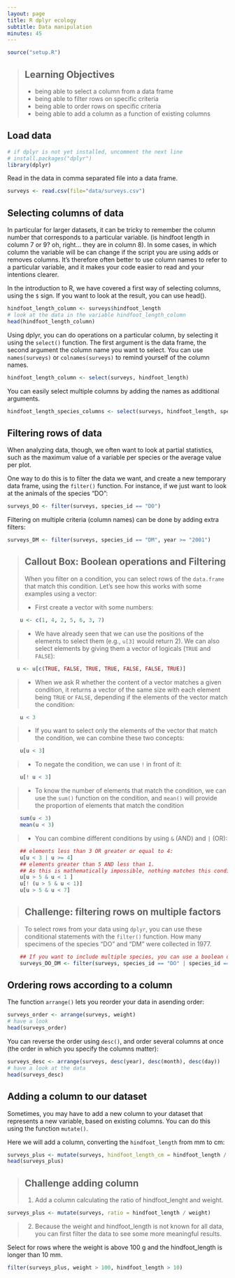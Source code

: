 ```yaml
---
layout: page
title: R dplyr ecology
subtitle: Data manipulation
minutes: 45
---
```



```r
source("setup.R")
```

> ## Learning Objectives
>
> * being able to select a column from a data frame
> * being able to filter rows on specific criteria
> * being able to order rows on specific criteria
> * being able to add a column as a function of existing columns

## Load data

```r
# if dplyr is not yet installed, uncomment the next line
# install.packages("dplyr")
library(dplyr)
```

Read in the data in comma separated file into a data frame.
```r
surveys <- read.csv(file="data/surveys.csv")
```

## Selecting columns of data

In particular for larger datasets, it can be tricky to remember the column
number that corresponds to a particular variable. (is hindfoot length in column 7
or 9? oh, right... they are in column 8). In some cases, in which column the
variable will be can change if the script you are using adds or removes
columns. It's therefore often better to use column names to refer to a
particular variable, and it makes your code easier to read and your intentions
clearer.

In the introduction to R, we have covered a first way of selecting columns, using the `$` sign.
If you want to look at the result, you can use head().

```r
hindfoot_length_column <- surveys$hindfoot_length
# look at the data in the variable hindfoot_length_column
head(hindfoot_length_column)
```

Using dplyr, you can do operations on a particular column, by selecting it using the `select()` function.
The first argument is the data frame, the second argument the column name you want to select.
You can use `names(surveys)` or `colnames(surveys)` to remind yourself of the column names.

```r
hindfoot_length_column <- select(surveys, hindfoot_length)
```

You can easily select multiple columns by adding the names as additional arguments.

```r
hindfoot_length_species_columns <- select(surveys, hindfoot_length, species_id)
```

## Filtering rows of data

When analyzing data, though, we often want to look at partial statistics, such
as the maximum value of a variable per species or the average value per plot.

One way to do this is to filter the data we want, and create a new temporary
data frame, using the `filter()` function. For instance, if we just want to look at
the animals of the species "DO":

```r
surveys_DO <- filter(surveys, species_id == "DO")
```

Filtering on multiple criteria (column names) can be done by adding extra filters:

```r
surveys_DM <- filter(surveys, species_id == "DM", year >= "2001")
```



> ## Callout Box: Boolean operations and Filtering
>
> When you filter on a condition, you can select rows of the `data.frame`
> that match this condition. Let's see how this works with some examples using a
> vector:
>
> * First create a vector with some numbers:

```r
    u <- c(1, 4, 2, 5, 6, 3, 7)
```

> * We have already seen that we can use the positions of the elements to select
>   them (e.g., `u[3]` would return 2). We can also select elements by giving
>   them a vector of logicals (`TRUE` and `FALSE`):

```r
   u <- u[c(TRUE, FALSE, TRUE, TRUE, FALSE, FALSE, TRUE)]
```

> * When we ask R whether the content of a vector matches a given condition, it
>   returns a vector of the same size with each element being `TRUE` or `FALSE`,
>   depending if the elements of the vector match the condition:

```r
    u < 3
```

> * If you want to select only the elements of the vector that match the
>   condition, we can combine these two concepts:

```r
    u[u < 3]
```

> * To negate the condition, we can use `!` in front of it:

```r
    u[! u < 3]
```

> * To know the number of elements that match the condition, we can use the
>   `sum()` function on the condition, and `mean()` will provide the proportion
>   of elements that match the condition

```r
    sum(u < 3)
    mean(u < 3)
```

> * You can combine different conditions by using `&` (AND) and `|` (OR):

```r
    ## elements less than 3 OR greater or equal to 4:
    u[u < 3 | u >= 4]
    ## elements greater than 5 AND less than 1.
    ## As this is mathematically impossible, nothing matches this condition!
    u[u > 5 & u < 1 ]
    u[! (u > 5 & u < 1)]
    u[u > 5 & u < 7]
```

> ## Challenge: filtering rows on multiple factors

> To select rows from your data using `dplyr`, you can use these conditional
> statements with the `filter()` function. How many specimens of the species
> "DO" and "DM" were collected in 1977.

```r
    ## If you want to include multiple species, you can use a boolean operator | (OR):
    surveys_DO_DM <- filter(surveys, species_id == "DO" | species_id == "DM", year == "1977")
```

## Ordering rows according to a column

The function `arrange()` lets you reorder your data in asending order:

```r
surveys_order <- arrange(surveys, weight)
# have a look
head(surveys_order)
```

You can reverse the order using `desc()`, and order several columns at once (the
order in which you specify the columns matter):

```r
surveys_desc <- arrange(surveys, desc(year), desc(month), desc(day))
# have a look at the data
head(surveys_desc)
```

## Adding a column to our dataset

Sometimes, you may have to add a new column to your dataset that represents a
new variable, based on existing columns. You can do this using the function
`mutate()`.

Here we will add a column, converting the `hindfoot_length` from mm to cm:

```r

surveys_plus <- mutate(surveys, hindfoot_length_cm = hindfoot_length / 10)
head(surveys_plus)

```

> ## Challenge adding column
>
> 1. Add a column calculating the ratio of hindfoot_lenght and weight.

```r
surveys_plus <- mutate(surveys, ratio = hindfoot_length / weight)
```

> 2. Because the weight and hindfoot_length is not known for all data, you can first filter the data to see some more meaningful results.

Select for rows where the weight is above 100 g and the hindfoot_length is longer than 10 mm.

```r
filter(surveys_plus, weight > 100, hindfoot_length > 10)
```
